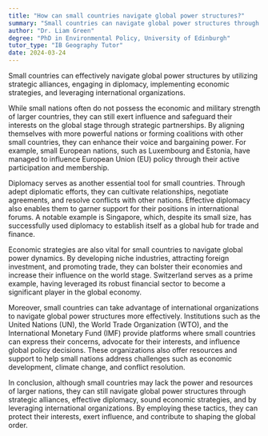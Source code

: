 ```yaml
---
title: "How can small countries navigate global power structures?"
summary: "Small countries can navigate global power structures through strategic alliances, diplomacy, economic strategies, and leveraging international organisations."
author: "Dr. Liam Green"
degree: "PhD in Environmental Policy, University of Edinburgh"
tutor_type: "IB Geography Tutor"
date: 2024-03-24
---
```


Small countries can effectively navigate global power structures by utilizing strategic alliances, engaging in diplomacy, implementing economic strategies, and leveraging international organizations.

While small nations often do not possess the economic and military strength of larger countries, they can still exert influence and safeguard their interests on the global stage through strategic partnerships. By aligning themselves with more powerful nations or forming coalitions with other small countries, they can enhance their voice and bargaining power. For example, small European nations, such as Luxembourg and Estonia, have managed to influence European Union (EU) policy through their active participation and membership.

Diplomacy serves as another essential tool for small countries. Through adept diplomatic efforts, they can cultivate relationships, negotiate agreements, and resolve conflicts with other nations. Effective diplomacy also enables them to garner support for their positions in international forums. A notable example is Singapore, which, despite its small size, has successfully used diplomacy to establish itself as a global hub for trade and finance.

Economic strategies are also vital for small countries to navigate global power dynamics. By developing niche industries, attracting foreign investment, and promoting trade, they can bolster their economies and increase their influence on the world stage. Switzerland serves as a prime example, having leveraged its robust financial sector to become a significant player in the global economy.

Moreover, small countries can take advantage of international organizations to navigate global power structures more effectively. Institutions such as the United Nations (UN), the World Trade Organization (WTO), and the International Monetary Fund (IMF) provide platforms where small countries can express their concerns, advocate for their interests, and influence global policy decisions. These organizations also offer resources and support to help small nations address challenges such as economic development, climate change, and conflict resolution.

In conclusion, although small countries may lack the power and resources of larger nations, they can still navigate global power structures through strategic alliances, effective diplomacy, sound economic strategies, and by leveraging international organizations. By employing these tactics, they can protect their interests, exert influence, and contribute to shaping the global order.
    